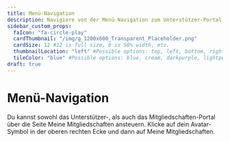```yaml
---
title: Menü-Navigation
description: Navigiere von der Menü-Navigation zum Unterstützer-Portal oder zum Mitgliedschaften-Portal.
sidebar_custom_props:
  faIcon: "fa-circle-play"
  cardThumbnail: "/img/g_1200x600_Transparent_Placeholder.png"
  cardSize: 12 #12 is full size, 6 is 50% width, etc.
  thumbnailLocation: "left" #Possible options: top, left, bottom, right, none
  tileColor: "blue" #Possible options: blue, cream, darkpurple, lightpurple, mauve, orange, pink, none
draft: true
---
```


# Menü-Navigation

Du kannst sowohl das Unterstützer-, als auch das Mitgliedschaften-Portal über die Seite Meine Mitgliedschaften ansteuern. Klicke auf dein Avatar-Symbol in der oberen rechten Ecke und dann auf Meine Mitgliedschaften.
